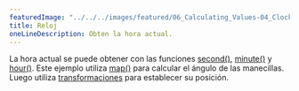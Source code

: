 ---
featuredImage: "../../../images/featured/06_Calculating_Values-04_Clock-thumbnail.png"
title: Reloj
oneLineDescription: Obten la hora actual.
---

La hora actual se puede obtener con las funciones
<a href="https://p5js.org/reference/p5/second" target="_blank">second()</a>,
<a href="https://p5js.org/reference/p5/minute" target="_blank">minute()</a> y
<a href="https://p5js.org/reference/p5/minute" target="_blank">hour()</a>.
Este ejemplo utiliza
<a href="https://p5js.org/reference/p5/map" target="_blank">map()</a>
para calcular el ángulo de las manecillas. Luego utiliza
<a href="https://p5js.org/reference/#group-Transform" target="_blank">transformaciones</a>
para establecer su posición.
